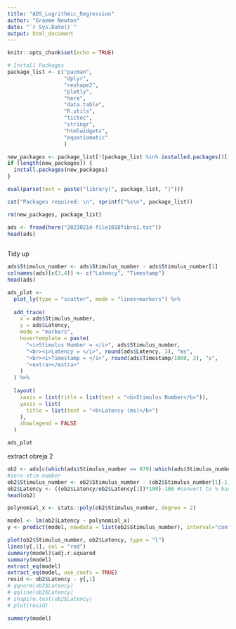 ---
title: "ADS_Logrithmic_Regression"
author: "Graeme Newton"
date: "`r Sys.Date()`"
output: html_document
---

```{r setup, include=FALSE}
knitr::opts_chunk$set(echo = TRUE)
```


```{r, message = FALSE, echo = FALSE}
# Install Packages
package_list <- c("pacman",
                  "dplyr",
                  "reshape2",
                  "plotly",
                  "here",
                  "data.table",
                  "R.utils",
                  "tictoc",
                  "stringr",
                  "htmlwidgets",
                  "equatiomatic"
                  )

new_packages <- package_list[!(package_list %in% installed.packages()[, "Package"])]
if (length(new_packages)) {
  install.packages(new_packages)
}

eval(parse(text = paste("library(", package_list, ")")))

cat("Packages required: \n", sprintf("%s\n", package_list))

rm(new_packages, package_list)


```


```{r}

ads <- fread(here("20230214-file1018fibre1.txt"))
head(ads)
  
```

Tidy up
```{r}

ads$Stimulus_number <- ads$Stimulus_number - ads$Stimulus_number[1]
colnames(ads)[c(3,4)] <- c("Latency", "Timestamp")
head(ads)

```

```{r}

ads_plot <-
  plot_ly(type = "scatter", mode = "lines+markers") %>%
  
  add_trace(
    x = ads$Stimulus_number,
    y = ads$Latency,
    mode = "markers",
    hovertemplate = paste(
      "<i>Stimulus Number = </i>", ads$Stimulus_number,
      "<br><i>Latency = </i>", round(ads$Latency, 3), "ms",
      "<br><i>Timestamp = </i>", round(ads$Timestamp/1000, 3), "s",
      "<extra></extra>"
    )
  ) %>%
  
  layout(
    xaxis = list(title = list(text = "<b>Stimulus Number</b>")),
    yaxis = list(
      title = list(text = "<b>Latency (ms)</b>")
    ),
    showlegend = FALSE
  )

ads_plot

```

extract obreja 2
```{r}

ob2 <- ads[c(which(ads$Stimulus_number == 979):which(ads$Stimulus_number == 1320)), ] #1320 is last AP before it drops out at 2Hz
#zero stim number
ob2$Stimulus_number <- ob2$Stimulus_number - (ob2$Stimulus_number[1]-1)
ob2$Latency <- ((ob2$Latency/ob2$Latency[1])*100)-100 #convert to % baseline
head(ob2)

```

```{r}
polynomial_x <- stats::poly(ob2$Stimulus_number, degree = 2)

model <- lm(ob2$Latency ~ polynomial_x)
y <- predict(model, newdata = list(ob2$Stimulus_number), interval="confidence")

plot(ob2$Stimulus_number, ob2$Latency, type = "l")
lines(y[,1], col = "red")
summary(model)$adj.r.squared
summary(model)
extract_eq(model)
extract_eq(model, use_coefs = TRUE)
resid <- ob2$Latency - y[,1]
# qqnorm(ob2$Latency)
# qqline(ob2$Latency)
# shapiro.test(ob2$Latency)
# plot(resid)

summary(model)
```

